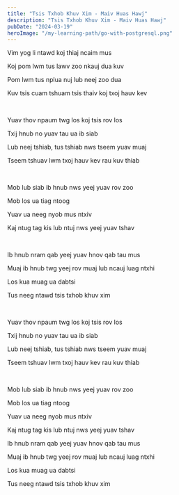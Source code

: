 ```yaml
---
title: "Tsis Txhob Khuv Xim - Maiv Huas Hawj"
description: "Tsis Txhob Khuv Xim - Maiv Huas Hawj"
pubDate: "2024-03-19"
heroImage: "/my-learning-path/go-with-postgresql.png"
---
```


Vim yog li ntawd koj thiaj ncaim mus

Koj pom lwm tus lawv zoo nkauj dua kuv

Pom lwm tus nplua nuj lub neej zoo dua

Kuv tsis cuam tshuam tsis thaiv koj txoj hauv kev

<br />

Yuav thov npaum twg los koj tsis rov los

Txij hnub no yuav tau ua ib siab

Lub neej tshiab, tus tshiab nws tseem yuav muaj

Tseem tshuav lwm txoj hauv kev rau kuv thiab

<br />

Mob lub siab ib hnub nws yeej yuav rov zoo

Mob los ua tiag ntoog

Yuav ua neeg nyob mus ntxiv

Kaj ntug tag kis lub ntuj nws yeej yuav tshav

<br />

Ib hnub nram qab yeej yuav hnov qab tau mus

Muaj ib hnub twg yeej rov muaj lub ncauj luag ntxhi

Los kua muag ua dabtsi

Tus neeg ntawd tsis txhob khuv xim

<br />

Yuav thov npaum twg los koj tsis rov los

Txij hnub no yuav tau ua ib siab

Lub neej tshiab, tus tshiab nws tseem yuav muaj

Tseem tshuav lwm txoj hauv kev rau kuv thiab

<br />

Mob lub siab ib hnub nws yeej yuav rov zoo

Mob los ua tiag ntoog

Yuav ua neeg nyob mus ntxiv

Kaj ntug tag kis lub ntuj nws yeej yuav tshav

Ib hnub nram qab yeej yuav hnov qab tau mus

Muaj ib hnub twg yeej rov muaj lub ncauj luag ntxhi

Los kua muag ua dabtsi

Tus neeg ntawd tsis txhob khuv xim
